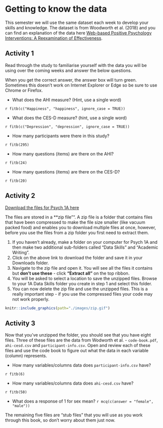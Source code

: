 
# Getting to know the data

This semester we will use the same dataset each week to develop your skills and knowledge. The dataset is from Woodworth et al. (2018)  and you can find an explanation of the data here [Web-based Positive Psychology Interventions: A Reexamination of Effectiveness](https://openpsychologydata.metajnl.com/articles/10.5334/jopd.35/).

## Activity 1

Read through the study to familiarise yourself with the data you will be using over the coming weeks and answer the below questions.

When you get the correct answer, the answer box will turn green. Sometimes this doesn't work on Internet Explorer or Edge so be sure to use Chrome or Firefox.

* What does the AHI measure? (Hint, use a single word)

`r fitb(c("Happiness", "happiness", ignore_case = TRUE))` 

* What does the CES-D measure? (hint, use a single word)

`r fitb(c("Depression", "depression", ignore_case = TRUE))`

* How many participants were there in this study?

`r fitb(295)`

* How many questions (items) are there on the AHI?

`r fitb(24)`

* How many questions (items) are there on the CES-D?

`r fitb(20)`

## Activity 2

<a href="files/1a_files.zip" download>Download the files for Psych 1A here</a>

The files are stored in a **zip file"". A zip file is a folder that contains files that have been compressed to make the file size smaller (like vacuum packed food) and enables you to download multiple files at once, however, before you use the files from a zip folder you first need to extract them.

1. If you haven't already, make a folder on your computer for Psych 1A and then make two additional sub-folders called "Data Skills" and "Academic Writing".
2. Click on the above link to download the folder and save it in your Downloads folder.
3. Navigate to the zip file and open it. You will see all the files it contains but **don't use these** - click **"Extract all"** on the top ribbon.
4. You will be asked to select a location to save the unzipped files. Browse to your 1A Data Skills folder you create in step 1 and select this folder.
5. You can now delete the zip file and use the unzipped files. This is a really important step - if you use the compressed files your code may not work properly.


```r
knitr::include_graphics(path="./images/zip.gif")
```

## Activity 3

Now that you've unzipped the folder, you should see that you have eight files. Three of these files are the data from Wodworth et al. -  `code-book.pdf`, `ahi-cesd.csv` and `participant-info.csv`. Open and review each of these files and use the code book to figure out what the data in each variable (column) represents.

* How many variables/columns data does `participant-info.csv` have?

`r fitb(6)`

* How many variables/columns data does `ahi-cesd.csv` have?

`r fitb(50)`

* What does a response of 1 for sex mean? `r mcq(c(answer = "female", "male"))`

The remaining five files are "stub files" that you will use as you work through this book, so don't worry about them just now. 

